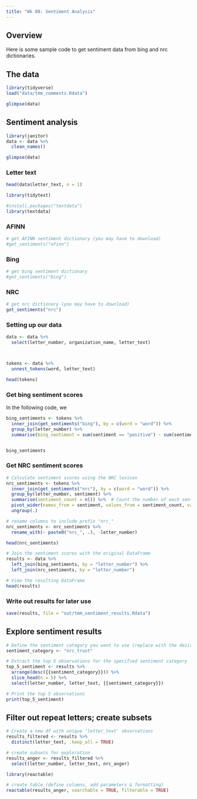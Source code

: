 ```yaml
---
title: "Wk 08: Sentiment Analysis"
---
```


## Overview

Here is some sample code to get sentiment data from bing and nrc dictionaries. 


## The data

```r
library(tidyverse)
load("data/tmm_comments.Rdata")

glimpse(data)
```

## Sentiment analysis 

```r
library(janitor)
data <- data %>%
  clean_names()

glimpse(data)
```

### Letter text

```r
head(data$letter_text, n = 1)
```

```r
library(tidytext)

#install.packages("textdata")
library(textdata)
```

### AFINN
```r
# get AFINN sentiment dictionary (you may have to download)
#get_sentiments("afinn")
```


### Bing

```r
# get bing sentiment dictionary
#get_sentiments("bing")

```


### NRC

```r
# get nrc dictionary (you may have to download)
get_sentiments("nrc")
```

### Setting up our data

```r
data <- data %>%
  select(letter_number, organization_name, letter_text)




```

```r
tokens <- data %>%
  unnest_tokens(word, letter_text)

head(tokens)
```
### Get bing sentiment scores

In the following code, we

```r
bing_sentiments <- tokens %>%
  inner_join(get_sentiments("bing"), by = c(word = "word")) %>%
  group_by(letter_number) %>%
  summarise(bing_sentiment = sum(sentiment == "positive") - sum(sentiment == "negative"))


bing_sentiments


```

### Get NRC sentiment scores

```r
# Calculate sentiment scores using the NRC lexicon
nrc_sentiments <- tokens %>%
  inner_join(get_sentiments("nrc"), by = c(word = "word")) %>%
  group_by(letter_number, sentiment) %>%
  summarise(sentiment_count = n()) %>%  # Count the number of each sentiment
  pivot_wider(names_from = sentiment, values_from = sentiment_count, values_fill = 0) %>%
  ungroup(.)

# rename columns to include prefix "nrc_"
nrc_sentiments <- nrc_sentiments %>%
  rename_with(~ paste0("nrc_", .), -letter_number)

head(nrc_sentiments)
```

```r
# Join the sentiment scores with the original DataFrame
results <- data %>%
  left_join(bing_sentiments, by = "letter_number") %>%
  left_join(nrc_sentiments, by = "letter_number")

# View the resulting DataFrame
head(results)

```
### Write out results for later use
```r
save(results, file = "out/tmm_sentiment_results.Rdata")
```

## Explore sentiment results

```r
# Define the sentiment category you want to use (replace with the desired category)
sentiment_category <- "nrc_trust"

# Extract the top 5 observations for the specified sentiment category
top_5_sentiment <- results %>%
  arrange(desc({{sentiment_category}})) %>%
  slice_head(n = 5) %>%
  select(letter_number, letter_text, {{sentiment_category}})

# Print the top 5 observations
print(top_5_sentiment)

```

## Filter out repeat letters; create subsets

```r
# Create a new df with unique 'letter_text' observations
results_filtered <- results %>%
  distinct(letter_text, .keep_all = TRUE)

# create subsets for exploration
results_anger <- results_filtered %>%
  select(letter_number, letter_text, nrc_anger)
```

```r
library(reactable)

# create table (define columns, add parameters & formatting)
reactable(results_anger, searchable = TRUE, filterable = TRUE)
```


